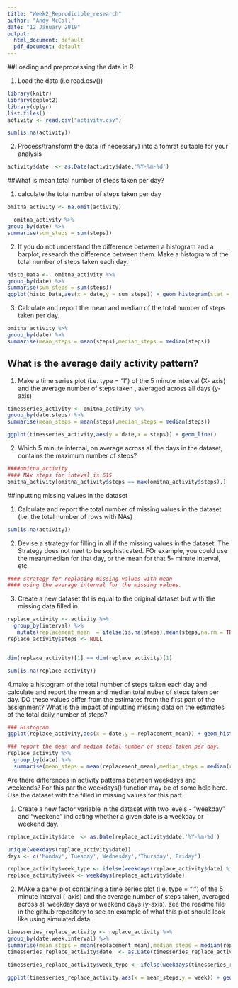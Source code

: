 ---
title: "Week2_Reprodicible_research"
author: "Andy McCall"
date: "12 January 2019"
output:
  html_document: default
  pdf_document: default
---

##Loading and preprocessing the data in R

1. Load the data (i.e read.csv())
```{r setup, include=FALSE,echo=FALSE}
library(knitr)
library(ggplot2)
library(dplyr)
list.files()
activity <- read.csv("activity.csv")

sum(is.na(activity))
```
 
2. Process/transform the data (if necessary) into a fomrat suitable for your analysis  
```{r}
activity$date  <- as.Date(activity$date,'%Y-%m-%d')
```
 
 
 
##What is mean total number of steps taken per day? 


1. calculate the total number of steps taken per day
```{r}
omitna_activity <- na.omit(activity)

  omitna_activity %>% 
group_by(date) %>%
summarise(sum_steps = sum(steps))

```


2. If you do not understand the difference between a histogram and a barplot, research the difference between them. Make a histogram of the total number of steps taken each day.
```{r}

histo_Data <-  omitna_activity %>% 
group_by(date) %>%
summarise(sum_steps = sum(steps))
ggplot(histo_Data,aes(x = date,y = sum_steps)) + geom_histogram(stat = "identity") + ggtitle("total number of steps taken each day")

```


3. Calculate and report the mean and median of the total number of steps taken per day.
```{r}
omitna_activity %>%
group_by(date) %>%
summarise(mean_steps = mean(steps),median_steps = median(steps))
```

## What is the average daily activity pattern?

1. Make a time series plot (i.e. type = "l") of the 5 minute interval (X- axis) and the average number of steps taken , averaged across all days (y-axis)
```{r}
timesseries_activity <- omitna_activity %>%
group_by(date,steps) %>%
summarise(mean_steps = mean(steps),median_steps = median(steps))

ggplot(timesseries_activity,aes(y = date,x = steps)) + geom_line()


```


2. Which 5 minute internal, on average across all the days in the dataset, contains the maximum number of steps?
```{r}
####omitna_activity
#### MAx steps for inteval is 615
omitna_activity[omitna_activity$steps == max(omitna_activity$steps),]
```


##Inputting missing values in the dataset



1. Calculate and report the total number of missing values in the dataset (i.e. the total number of rows with NAs)
```{r}
sum(is.na(activity))
```

2. Devise a strategy for filling in all if the missing values in the dataset. The Strategy does not neet to be sophisticated. FOr example, you could use the mean/median for that day, or the mean for that 5- minute interval, etc. 

```{r}
#### strategy for replacing missing values with mean
#### using the average interval for the missing values.

```

3. Create a new dataset tht is equal to the original dataset but with the missing data filled in. 
```{r}
replace_activity <- activity %>%
  group_by(interval) %>%
   mutate(replacement_mean  = ifelse(is.na(steps),mean(steps,na.rm = TRUE),steps))
replace_activity$steps <- NULL


dim(replace_activity)[1] == dim(replace_activity)[1]

sum(is.na(replace_activity))
```


4.make a histogram of the total number of steps taken each day and calculate and report the mean and median total nuber of steps taken per day. DO these values differ from the estimates from the first part of the assignment? What is the impact of inputting missing data
on the estimates of the total daily number of steps?
```{r}

### Histogram 
ggplot(replace_activity,aes(x = date,y = replacement_mean)) + geom_histogram(stat = "identity") + ggtitle("total number of steps taken each day")

### report the mean and median total number of steps taken per day. 
replace_activity %>%
  group_by(date) %>%
  summarise(mean_steps = mean(replacement_mean),median_steps = median(replacement_mean))
```


Are there differences in activity patterns between weekdays and weekends?
For this par the weekdays() function may be of some help here. Use the dataset with the filled in missing values for this part. 

1. Create a new factor variable in the dataset with two levels - "weekday" and "weekend" indicating whether a given date is a weekday or weekend day.

```{r}
replace_activity$date  <- as.Date(replace_activity$date,'%Y-%m-%d')

unique(weekdays(replace_activity$date))
days <- c('Monday','Tuesday','Wednesday','Thursday','Friday')

replace_activity$week_type <- ifelse(weekdays(replace_activity$date) %in% days,'Weekday','Weekend')
replace_activity$week <- weekdays(replace_activity$date)
```


2. MAke a panel plot containing a time series plot (i.e. type = "l") of the 5 minute interval (-axis) and the average number of steps taken, averaged across all weekday days or weekend days (y-axis). see the readme file in the github repository to see an example of what this plot should look like using simulated data.
```{r}
timesseries_replace_activity <- replace_activity %>%
group_by(date,week,interval) %>%
summarise(mean_steps = mean(replacement_mean),median_steps = median(replacement_mean))
timesseries_replace_activity$date  <- as.Date(timesseries_replace_activity$date,'%Y-%m-%d')

timesseries_replace_activity$week_type <- ifelse(weekdays(timesseries_replace_activity$date) %in% days,'Weekday','Weekend')

ggplot(timesseries_replace_activity,aes(x = mean_steps,y = week)) + geom_line() +facet_wrap(~ week_type)

```